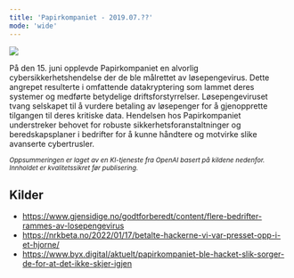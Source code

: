 ```yaml
---
title: 'Papirkompaniet - 2019.07.??'
mode: 'wide'
---
```


<Frame>
<img src="/images/papirkompaniet.png" noZoom/>
</Frame>

På den 15. juni opplevde Papirkompaniet en alvorlig cybersikkerhetshendelse der de ble målrettet av løsepengevirus. Dette angrepet resulterte i omfattende datakryptering som lammet deres systemer og medførte betydelige driftsforstyrrelser. Løsepengeviruset tvang selskapet til å vurdere betaling av løsepenger for å gjenopprette tilgangen til deres kritiske data. Hendelsen hos Papirkompaniet understreker behovet for robuste sikkerhetsforanstaltninger og beredskapsplaner i bedrifter for å kunne håndtere og motvirke slike avanserte cybertrusler.

<sup><i>Oppsummeringen er laget av en KI-tjeneste fra OpenAI basert på kildene nedenfor. Innholdet er kvalitetssikret før publisering.</i></sup>

## Kilder
- https://www.gjensidige.no/godtforberedt/content/flere-bedrifter-rammes-av-losepengevirus
- https://nrkbeta.no/2022/01/17/betalte-hackerne-vi-var-presset-opp-i-et-hjorne/
- https://www.byx.digital/aktuelt/papirkompaniet-ble-hacket-slik-sorger-de-for-at-det-ikke-skjer-igjen
